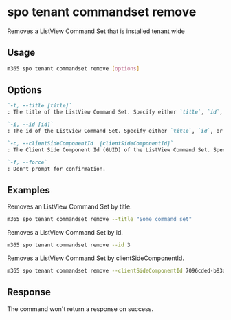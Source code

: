
# spo tenant commandset remove

Removes a ListView Command Set that is installed tenant wide

## Usage

```sh
m365 spo tenant commandset remove [options]
```

## Options

```md definition-list
`-t, --title [title]`
: The title of the ListView Command Set. Specify either `title`, `id`, or `clientSideComponentId`.

`-i, --id [id]`
: The id of the ListView Command Set. Specify either `title`, `id`, or `clientSideComponentId`.

`-c, --clientSideComponentId  [clientSideComponentId]`
: The Client Side Component Id (GUID) of the ListView Command Set. Specify either `title`, `id`, or `clientSideComponentId`.

`-f, --force`
: Don't prompt for confirmation.
```

<Global />

## Examples

Removes an ListView Command Set by title.

```sh
m365 spo tenant commandset remove --title "Some command set"
```

Removes a ListView Command Set by id.

```sh
m365 spo tenant commandset remove --id 3
```

Removes a ListView Command Set by clientSideComponentId.

```sh
m365 spo tenant commandset remove --clientSideComponentId 7096cded-b83d-4eab-96f0-df477ed7c0bc
```

## Response

The command won't return a response on success.

